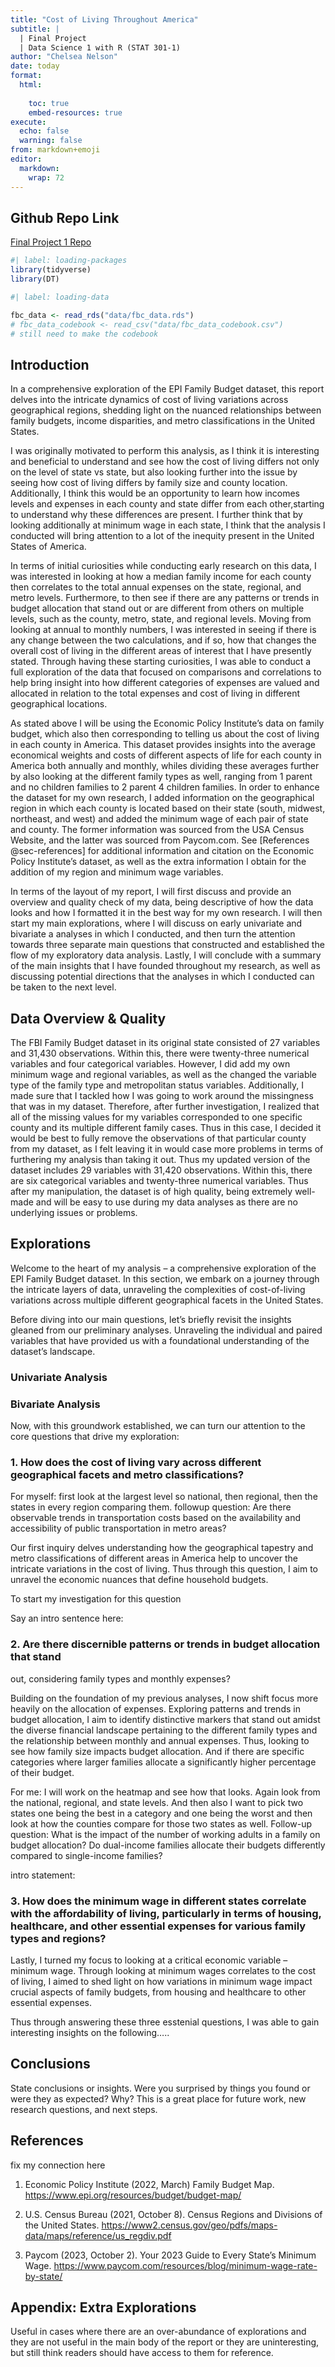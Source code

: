 ```yaml
---
title: "Cost of Living Throughout America"
subtitle: |
  | Final Project 
  | Data Science 1 with R (STAT 301-1)
author: "Chelsea Nelson"
date: today
format:
  html:
    
    toc: true
    embed-resources: true
execute:
  echo: false
  warning: false
from: markdown+emoji 
editor: 
  markdown: 
    wrap: 72
---
```

::: {.callout-tip icon="false" appearance="simple"}
## Github Repo Link

[Final Project 1
Repo](https://github.com/stat301-1-2023-fall/final-project-1-chelseanelson)
:::

```r
#| label: loading-packages 
library(tidyverse)
library(DT)
```

```r
#| label: loading-data 

fbc_data <- read_rds("data/fbc_data.rds")
# fbc_data_codebook <- read_csv("data/fbc_data_codebook.csv")
# still need to make the codebook
```

## Introduction

In a comprehensive exploration of the EPI Family Budget dataset, this report delves into the intricate dynamics of cost of living variations across geographical regions, shedding light on the nuanced relationships between family budgets, income disparities, and metro classifications in the United States.

I was originally motivated to perform this analysis, as I think it is interesting and beneficial to understand and see how the cost of living differs not only on the level of state vs state, but also looking further into the issue by 
seeing how cost of living differs by family size and county location. Additionally, I think this would be an opportunity to learn how incomes levels 
and expenses in each county and state differ from each other,starting to understand why these differences are present. I further think that by looking additionally at minimum wage in each state, I think that 
the analysis I conducted will bring attention to a lot of the inequity 
present in the United States of America. 

In terms of initial curiosities while conducting early research on this data,
I was interested in looking at how a median family income for each county then correlates to the total annual expenses on the state, regional, and metro levels.
Furthermore, to then see if there are any patterns or trends in budget allocation
that stand out or are different from others on multiple levels, such as the county, metro, state, and regional levels. Moving from looking at annual to monthly numbers, I was interested in seeing if there is any change between the 
two calculations, and if so, how that changes the overall cost of living in the different areas of interest that I have presently stated. Through having these
starting curiosities, I was able to conduct a full exploration of the data that
focused on comparisons and correlations to help bring insight into how different
categories of expenses are valued and allocated in relation to the total
expenses and cost of living in different geographical locations. 

As stated above I will be using the Economic Policy Institute's data on family budget, which also then corresponding to telling us about the cost of living in
each county in America. This dataset provides insights into the average
economical weights and costs of different aspects of life for each county in
America both annually and monthly, whiles dividing these averages further by 
also looking at the different family types as well, ranging from 1 parent and no children families to 2 parent 4 children families. In order to enhance the 
dataset for my own research, I added information on the geographical region in
which each county is located based on their state 
(south, midwest, northeast, and west) and added the minimum wage of each 
pair of state and county. The former information was sourced from the USA 
Census Website, and the latter was sourced from Paycom.com. See [References @sec-references] for additional information and citation on the Economic Policy Institute's dataset, as well as the extra information I obtain for the addition of my region and minimum wage variables. 

In terms of the layout of my report, I will first discuss and provide an 
overview and quality check of my data, being descriptive of how the data looks
and how I formatted it in the best way for my own research. I will then start
my main explorations, where I will discuss on early univariate and bivariate a
analyses in which I conducted, and then turn the attention towards three separate main questions that constructed and established the flow of my exploratory data analysis. Lastly, I will conclude with a summary of the main insights that I 
have founded throughout my research, as well as discussing potential directions 
that the analyses in which I conducted can be taken to the next level. 

## Data Overview & Quality 

The FBI Family Budget dataset in its original state consisted of 27 variables 
and 31,430 observations. Within this, there were twenty-three numerical variables and four categorical variables. However, I did add my own minimum wage and regional variables, as well as the changed the variable type of the family type and metropolitan status variables. Additionally, I made sure that I tackled 
how I was going to work around the missingness that was in my dataset. Therefore, after further investigation, I realized that all of the missing values for my variables corresponded to one specific county and its multiple different family cases. Thus in this case, I decided it would be best to fully remove the observations of that particular county from my dataset, as I felt leaving it in would case more problems in terms of furthering my analysis than taking it
out. Thus my updated version of the dataset includes 29 variables with 
31,420 observations. Within this, there are six categorical variables and 
twenty-three numerical variables. Thus after my manipulation, the dataset is of high quality, being extremely well-made and will be easy to use during my 
data analyses as there are no underlying issues or problems. 

## Explorations 

Welcome to the heart of my analysis – a comprehensive exploration of the EPI Family Budget dataset. In this section, we embark on a journey through the intricate layers of data, unraveling the complexities of cost-of-living variations across multiple different geographical facets in the United States.

Before diving into our main questions, let's briefly revisit the insights gleaned from our preliminary analyses. Unraveling the individual and paired variables 
that have provided us with a foundational understanding of the dataset's landscape. 

### Univariate Analysis


### Bivariate Analysis 


Now, with this groundwork established, we can turn our attention to the core questions that drive my exploration:

### 1. How does the cost of living vary across different geographical facets and metro classifications? 

For myself: first look at the largest level so national, then regional, then the
states in every region comparing them. followup question: Are there observable trends in transportation costs based on the availability and accessibility of public transportation in metro areas?

Our first inquiry delves understanding how the geographical tapestry and metro classifications of different areas in America help to uncover the intricate variations in the cost of living. Thus through this question, I aim to unravel
the economic nuances that define household budgets. 

To start my investigation for this question


Say an intro sentence here:

### 2. Are there discernible patterns or trends in budget allocation that stand
out, considering family types and monthly expenses? 


Building on the foundation of my previous analyses, I now shift focus more heavily on the allocation of expenses. Exploring patterns and trends in budget allocation, I aim to identify distinctive markers that stand out amidst the diverse financial landscape pertaining to the different family types and the 
relationship between monthly and annual expenses. Thus, looking to see how 
family size impacts budget allocation. And if there are specific categories 
where larger families allocate a significantly higher percentage of their budget.

For me: I will work on the heatmap and see how that looks. Again look from the 
national, regional, and state levels. And then also I want to pick two states one
being the best in a category and one being the worst and then look at how the counties compare for those two states as well. Follow-up question: What is the impact of the number of working adults in a family on budget allocation? Do dual-income families allocate their budgets differently compared to single-income families?

intro statement:

### 3. How does the minimum wage in different states correlate with the affordability of living, particularly in terms of housing, healthcare, and other essential expenses for various family types and regions?

Lastly, I turned my focus to looking at a critical economic variable -- minimum wage. Through looking at minimum wages correlates to the cost of living, I aimed to shed light on how variations in minimum wage impact crucial aspects of family budgets, from housing and healthcare to other essential expenses. 


Thus through answering these three esstenial questions, I was able to gain interesting insights on the following.....

## Conclusions 

State conclusions or insights. Were you surprised by things you found or were they as expected? Why? This is a great place for future work, new research questions, and next steps.



## References {.unnumbered #sec-references}
fix my connection here

  1. Economic Policy Institute (2022, March) Family Budget Map. [https://www.epi.org/resources/budget/budget-map/](https://www.epi.org/resources/budget/budget-map/)

  2. U.S. Census Bureau (2021, October 8). Census Regions and Divisions of the United States. 
[https://www2.census.gov/geo/pdfs/maps-data/maps/reference/us_regdiv.pdf](https://www2.census.gov/geo/pdfs/maps-data/maps/reference/us_regdiv.pdf)

  3. Paycom (2023, October 2). Your 2023 Guide to Every State's Minimum Wage. [https://www.paycom.com/resources/blog/minimum-wage-rate-by-state/](https://www.paycom.com/resources/blog/minimum-wage-rate-by-state/) 

## Appendix: Extra Explorations 

Useful in cases where there are an over-abundance of explorations and they are not useful in the main body of the report or they are uninteresting, but still think readers should have access to them for reference.
